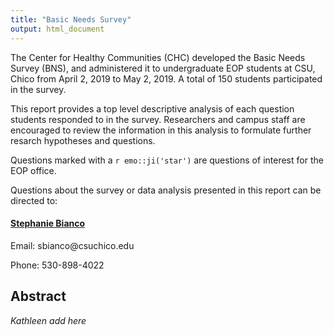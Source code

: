 ---
title: "Basic Needs Survey"
output: html_document
---

The Center for Healthy Communities (CHC) developed the Basic Needs Survey (BNS), 
and administered it to undergraduate EOP students at CSU, Chico from April 2, 2019 to May 2, 2019. A total of 150 students participated in the survey.

This report provides a top level descriptive analysis of each question students responded to in the survey. Researchers and campus staff are encouraged to review the information in this analysis to formulate further resarch hypotheses and questions.
  
Questions marked with a `r emo::ji('star')` are questions of interest for the EOP office.

Questions about the survey or data analysis presented in this report can be directed to:

#### [Stephanie Bianco](https://www.csuchico.edu/chc/about/staff/stephanie-bianco.shtml)

Email: sbianco@csuchico.edu

Phone: 530-898-4022


## Abstract

_Kathleen add here_